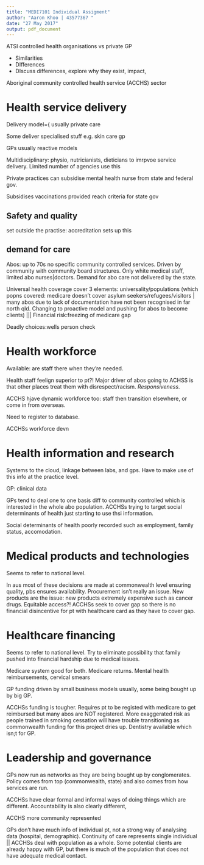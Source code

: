 ```yaml
---
title: "MEDI7101 Individual Assigment"
author: "Aaron Khoo | 43577367 "
date: "27 May 2017"
output: pdf_document
---
```


ATSI controlled health organisations vs private GP

-  Similarities
-  DIfferences
-  DIscuss differences, explore why they exist, impact,

Aboriginal community controlled health service (ACCHS) sector

#  Health service delivery

Delivery model={ usually private care

Some deliver specialised stuff e.g. skin care gp

GPs usually reactive models

Multidisciplinary: physio, nutricianists, dieticians to imrpvoe service delivery. Limited number of agencies use this

Private practices can subsidise mental health nurse from state and federal gov.

Subsidises vaccinations provided reach criteria for state gov

## Safety and quality

set outside the practise: accreditation sets up this

## demand for care


Abos: up to 70s no specific community controlled services. Driven by community with community board structures. Only white medical staff, limited abo nurses|doctors. Demand for abo care not delivered by the state. 

Universal health coverage cover 3 elements: universality/populations (which popns covered: medicare doesn't cover asylum seekers/refugees/visitors | many abos due to lack of documentation have not been recognised in far north qld. Changing to proactive model and pushing for abos to become clients) ||| Financial risk:freezing of medicare gap 

Deadly choices:wells person check

#  Health workforce

Available: are staff there when they're needed. 

Health staff feelign superior to pt?! Major driver of abos going to ACHSS is that other places treat them with disrespect/racism. *Responsiveness*. 

ACCHS hjave dynamic workforce too: staff then transition elsewhere, or come in from overseas. 

Need to register to database.

ACCHSs workforce devn

#  Health information and research

Systems to the cloud, linkage between labs, and gps. Have to make use of this info at the practice level.

GP: clinical data

GPs tend to deal one to one basis diff to community controlled which is interested in the whole abo population. ACCHSs trying to target social determinants of health just starting to use thsi information.

Social determinants of health poorly recorded such as employment, family status, accomodation.

#  Medical products and technologies

Seems to refer to national level. 

In aus most of these decisions are made at commonwealth level ensuring quality, pbs ensures availability. Procurement isn't really an issue. New products are the issue: new products extremely expensive such as cancer drugs. Equitable access?! ACCHSs seek to cover gap so there is no financial disincentive for pt with healthcare card as they have to cover gap. 



#  Healthcare financing

Seems to refer to national level. Try to eliminate possibility that family pushed into financial hardship due to medical issues. 

Medicare system good for both. Medicare returns. Mental health reimbursements, cervical smears

GP funding driven by small business models usually, some being bought up by big GP.

ACCHSs funding is tougher. Requires pt to be registed with medicare to get reimbursed but many abos are NOT registered. More exaggerated risk as people trained in smoking cessation will have trouble transitioning as commonwealth funding for this project dries up. Dentistry available which isn;t for GP.

#  Leadership and governance

GPs now run as networks as they are being bought up by conglomerates. Policy comes from top (commonwealth, state) and also comes from how services are run. 

ACCHSs have clear formal and informal ways of doing things which are different. Accountability is also clearly different, 

ACCHS more community represented

GPs don't have much info of individual pt, not a strong way of analysing data (hospital, demographic). Continuity of care represents single individual || ACCHSs deal with population as a whole. Some potential clients are already happy with GP, but there is much of the population that does not have adequate medical contact.

